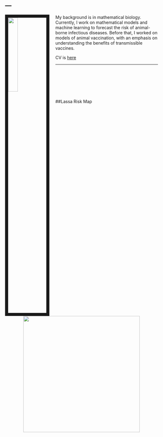 ---
---

<link rel="stylesheet" href="styles.css" type="text/css">

<img src="images/andrew.jpg" style="width:25%; border:10px solid; margin-right: 20px" align="left">

My background is in mathematical biology. Currently, I work on
mathematical models and machine learning to forecast the risk of animal-borne 
infectious diseases. Before that, I worked on models of animal
vaccination, with an emphasis on understanding the
benefits of transmissible vaccines. 

CV is [here](files/Zabor_CV_2017_Q4.pdf)

***

<br> <br> <br> <br> <br>

\vspace{25in}

##Lassa Risk Map   

<center>
[![](images/movie_forecast.gif){width=4in}](www.google.com)
</center>

[//]: # 